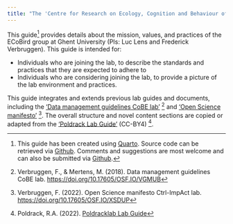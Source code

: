 ```yaml
---
title: "The 'Centre for Research on Ecology, Cognition and Behaviour of Birds' (ECoBird) Guide"
---
```


This guide[^q] provides details about the mission, values, and practices of the ECoBird group at Ghent University (PIs: Luc Lens and Frederick Verbruggen). This guide is intended for:

-   Individuals who are joining the lab, to describe the standards and practices that they are expected to adhere to
-   Individuals who are considering joining the lab, to provide a picture of the lab environment and practices.

This guide integrates and extends previous lab guides and documents, including the ['Data management guidelines CoBE lab'](https://doi.org/10.17605/OSF.IO/VGMUB) [^1] and ['Open Science manifesto'](https://doi.org/10.17605/OSF.IO/XSDUP) [^2]. The overall structure and novel content sections are copied or adapted from the ['Poldrack Lab Guide'](https://poldracklab.github.io/) (CC-BY4) [^3].


[^1]: Verbruggen, F., & Mertens, M. (2018). Data management guidelines CoBE lab. [https://doi.org/10.17605/OSF.IO/VGMUB](https://doi.org/10.17605/OSF.IO/VGMUB)

[^2]: Verbruggen, F. (2022). Open Science manifesto Ctrl-ImpAct lab. [https://doi.org/10.17605/OSF.IO/XSDUP](https://doi.org/10.17605/OSF.IO/XSDUP)

[^3]: Poldrack, R.A. (2022). [Poldracklab Lab Guide](https://https://github.com/poldracklab/poldracklab.github.io)

[^q]: This guide has been created using [Quarto](https://quarto.org). Source code can be retrieved via [Github](https://github.com/ecobird-ugent/Lab-guide/). Comments and suggestions are most welcome and can also be submitted via [Github](https://github.com/ecobird-ugent/Lab-guide/issue).
